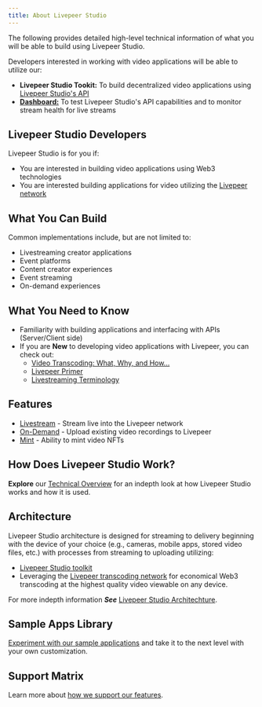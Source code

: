 ```yaml
---
title: About Livepeer Studio
---
```


The following provides detailed high-level technical information of what you will be able to build using Livepeer Studio.

Developers interested in working with video applications will be able to utilize our:

- **Livepeer Studio Tookit:** To build decentralized video applications using [Livepeer Studio's API](/references)
- **[Dashboard:](https://livepeer.studio/login?next=%2Fdashboard)** To test Livepeer Studio's API capabilities and to monitor stream health for live streams

## Livepeer Studio Developers

Livepeer Studio is for you if:

- You are interested in building video applications using Web3 technologies
- You are interested building applications for video utilizing the [Livepeer network](https://livepeer.org/)

## What You Can Build

Common implementations include, but are not limited to:

- Livestreaming creator applications
- Event platforms
- Content creator experiences
- Event streaming
- On-demand experiences

## What You Need to Know

- Familiarity with building applications and interfacing with APIs (Server/Client side)
- If you are **New** to developing video applications with Livepeer, you can check out:
  - [Video Transcoding: What, Why, and How...](https://livepeer.studio/blog/video-transcoding-what-why-how-get-started)
  - [Livepeer Primer](https://livepeer.org/primer)
  - [Livestreaming Terminology](/references/terminology)

## Features

- [Livestream](/core-concepts/livestream) - Stream live into the Livepeer network
- [On-Demand](/core-concepts/on-demand) - Upload existing video recordings to Livepeer
- [Mint](/core-concepts/mint) - Ability to mint video NFTs

## How Does Livepeer Studio Work?

**Explore** our [Technical Overview](/core-concepts/tech-overview) for an indepth look at how Livepeer Studio works and how it is used.

## Architecture

Livepeer Studio architecture is designed for streaming to delivery beginning with the device of your choice (e.g., cameras, mobile apps, stored video files, etc.) with processes from streaming to uploading utilizing:

- [Livepeer Studio toolkit](/core-concepts/features/)
- Leveraging the [Livepeer transcoding network](https://docs.livepeer.org/video-miners/core-concepts/) for economical Web3 transcoding at the highest quality video viewable on any device.

For more indepth information **_See_** [Livepeer Studio Architechture](/core-concepts/architecture).

## Sample Apps Library

[Experiment with our sample applications](/core-concepts/sampleapps) and take it to the next level with your own customization.

## Support Matrix

Learn more about [how we support our features](/core-concepts/features).
